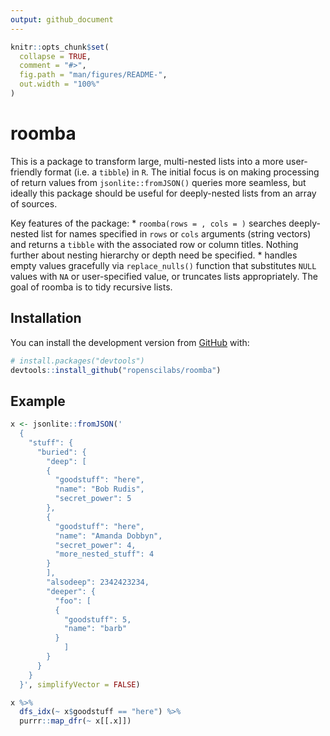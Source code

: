 ```yaml
---
output: github_document
---
```


<!-- README.md is generated from README.Rmd. Please edit that file -->

```r
knitr::opts_chunk$set(
  collapse = TRUE,
  comment = "#>",
  fig.path = "man/figures/README-",
  out.width = "100%"
)
```
# roomba

This is a package to transform large, multi-nested lists into a more
user-friendly format (i.e. a `tibble`) in `R`. The initial focus is on making
processing of return values from `jsonlite::fromJSON()` queries more seamless,
but ideally this package should be useful for deeply-nested lists from an array
of sources.

Key features of the package:
* `roomba(rows = , cols = )` searches deeply-nested list for names specified in
  `rows` or `cols` arguments (string vectors) and returns a `tibble` with the
  associated row or column titles. Nothing further about nesting hierarchy or
  depth need be specified.
* handles empty values gracefully via `replace_nulls()` function that
  substitutes `NULL` values with `NA` or user-specified value, or truncates
  lists appropriately. The goal of roomba is to tidy recursive lists.

## Installation

You can install the development version from [GitHub](https://github.com/) with:

``` r
# install.packages("devtools")
devtools::install_github("ropenscilabs/roomba")
```
## Example

```r
x <- jsonlite::fromJSON('
  {
    "stuff": {
      "buried": {
        "deep": [
        {
          "goodstuff": "here",
          "name": "Bob Rudis",
          "secret_power": 5
        },
        {
          "goodstuff": "here",
          "name": "Amanda Dobbyn",
          "secret_power": 4, 
          "more_nested_stuff": 4
        }
        ],
        "alsodeep": 2342423234,
        "deeper": {
          "foo": [
          {
            "goodstuff": 5,
            "name": "barb"
          }
            ]
        }
      }
    }
  }', simplifyVector = FALSE)

x %>%
  dfs_idx(~ x$goodstuff == "here") %>%
  purrr::map_dfr(~ x[[.x]])
```
